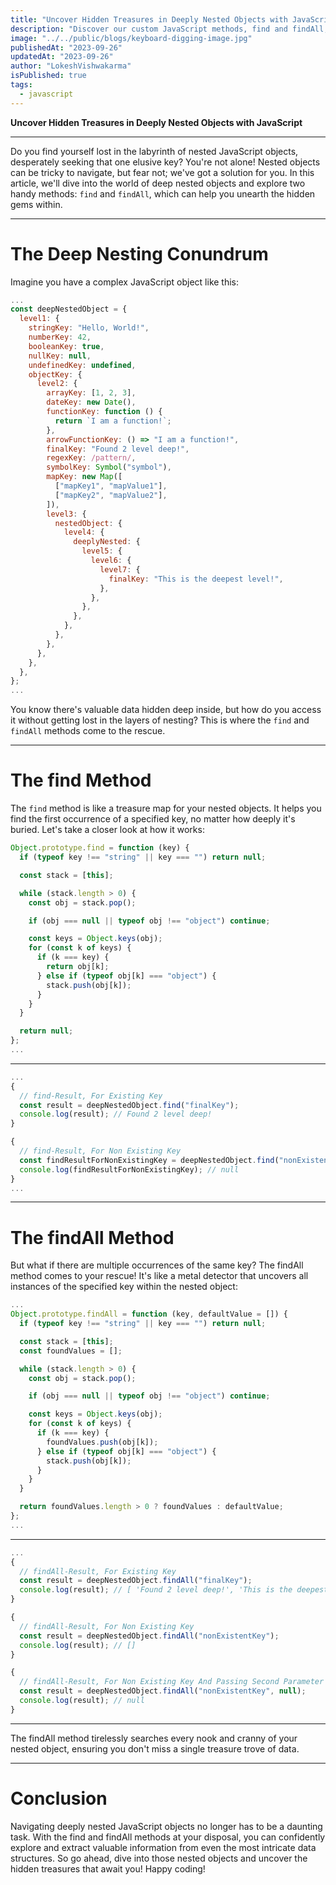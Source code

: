```yaml
---
title: "Uncover Hidden Treasures in Deeply Nested Objects with JavaScript"
description: "Discover our custom JavaScript methods, find and findAll, tailored for deep nested objects. Effortlessly locate and extract data with precision."
image: "../../public/blogs/keyboard-digging-image.jpg"
publishedAt: "2023-09-26"
updatedAt: "2023-09-26"
author: "LokeshVishwakarma"
isPublished: true
tags:
  - javascript
---
```


**Uncover Hidden Treasures in Deeply Nested Objects with JavaScript**

---

Do you find yourself lost in the labyrinth of nested JavaScript objects, desperately seeking that one elusive key? You're not alone! Nested objects can be tricky to navigate, but fear not; we've got a solution for you. In this article, we'll dive into the world of deep nested objects and explore two handy methods: `find` and `findAll`, which can help you unearth the hidden gems within.

---

# The Deep Nesting Conundrum
Imagine you have a complex JavaScript object like this:

```javascript showLineNumbers /finalKey/ title="index.js" caption="this file contains example of javascript deepNestedObject reflection"
...
const deepNestedObject = {
  level1: {
    stringKey: "Hello, World!",
    numberKey: 42,
    booleanKey: true,
    nullKey: null,
    undefinedKey: undefined,
    objectKey: {
      level2: {
        arrayKey: [1, 2, 3],
        dateKey: new Date(),
        functionKey: function () {
          return `I am a function!`;
        },
        arrowFunctionKey: () => "I am a function!",
        finalKey: "Found 2 level deep!",
        regexKey: /pattern/,
        symbolKey: Symbol("symbol"),
        mapKey: new Map([
          ["mapKey1", "mapValue1"],
          ["mapKey2", "mapValue2"],
        ]),
        level3: {
          nestedObject: {
            level4: {
              deeplyNested: {
                level5: {
                  level6: {
                    level7: {
                      finalKey: "This is the deepest level!",
                    },
                  },
                },
              },
            },
          },
        },
      },
    },
  },
};
...
```


You know there's valuable data hidden deep inside, but how do you access it without getting lost in the layers of nesting? This is where the `find` and `findAll` methods come to the rescue.

---

# The find Method
The `find` method is like a treasure map for your nested objects. It helps you find the first occurrence of a specified key, no matter how deeply it's buried. Let's take a closer look at how it works:
```javascript showLineNumbers title="index.js" caption="this file contains javascript Object.find function code"
Object.prototype.find = function (key) {
  if (typeof key !== "string" || key === "") return null;

  const stack = [this];

  while (stack.length > 0) {
    const obj = stack.pop();

    if (obj === null || typeof obj !== "object") continue;

    const keys = Object.keys(obj);
    for (const k of keys) {
      if (k === key) {
        return obj[k];
      } else if (typeof obj[k] === "object") {
        stack.push(obj[k]);
      }
    }
  }

  return null;
};
...
```

<hr style={{    marginTop: "3rem", marginBottom: "0rem"}} />

```javascript showLineNumbers title="index.js" caption="this code shows calling or usages of this find function"
...
{
  // find-Result, For Existing Key
  const result = deepNestedObject.find("finalKey");
  console.log(result); // Found 2 level deep!
}

{
  // find-Result, For Non Existing Key
  const findResultForNonExistingKey = deepNestedObject.find("nonExistentKey");
  console.log(findResultForNonExistingKey); // null
}
...
```
___

# The findAll Method
But what if there are multiple occurrences of the same key? The findAll method comes to your rescue! It's like a metal detector that uncovers all instances of the specified key within the nested object:

```javascript showLineNumbers title="index.js" caption="this file contains javascript Object.findAll function code"
...
Object.prototype.findAll = function (key, defaultValue = []) {
  if (typeof key !== "string" || key === "") return null;

  const stack = [this];
  const foundValues = [];

  while (stack.length > 0) {
    const obj = stack.pop();

    if (obj === null || typeof obj !== "object") continue;

    const keys = Object.keys(obj);
    for (const k of keys) {
      if (k === key) {
        foundValues.push(obj[k]);
      } else if (typeof obj[k] === "object") {
        stack.push(obj[k]);
      }
    }
  }

  return foundValues.length > 0 ? foundValues : defaultValue;
};
...
```

<hr style={{    marginTop: "3rem", marginBottom: "0rem"}} />

```javascript showLineNumbers title="index.js" caption="this code shows calling or usages of this findAll function"
...
{
  // findAll-Result, For Existing Key
  const result = deepNestedObject.findAll("finalKey");
  console.log(result); // [ 'Found 2 level deep!', 'This is the deepest level!' ]
}

{
  // findAll-Result, For Non Existing Key
  const result = deepNestedObject.findAll("nonExistentKey");
  console.log(result); // []
}

{
  // findAll-Result, For Non Existing Key And Passing Second Parameter As Default Value
  const result = deepNestedObject.findAll("nonExistentKey", null);
  console.log(result); // null
}
```
___

The findAll method tirelessly searches every nook and cranny of your nested object, ensuring you don't miss a single treasure trove of data.

<hr style={{    marginBlock: "2rem"}} />

# Conclusion
Navigating deeply nested JavaScript objects no longer has to be a daunting task. With the find and findAll methods at your disposal, you can confidently explore and extract valuable information from even the most intricate data structures. So go ahead, dive into those nested objects and uncover the hidden treasures that await you! Happy coding!

